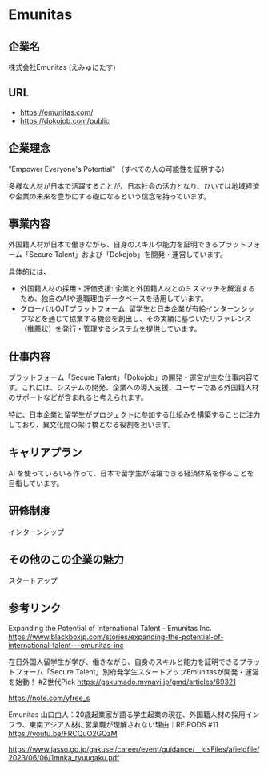 # Emunitas

## 企業名

株式会社Emunitas (えみゅにたす)

## URL

- https://emunitas.com/
- https://dokojob.com/public

## 企業理念

"Empower Everyone's Potential"
（すべての人の可能性を証明する）

多様な人材が日本で活躍することが、日本社会の活力となり、ひいては地域経済や企業の未来を豊かにする礎になるという信念を持っています。

## 事業内容

外国籍人材が日本で働きながら、自身のスキルや能力を証明できるプラットフォーム「Secure Talent」および「Dokojob」を開発・運営しています。

具体的には、

- 外国籍人材の採用・評価支援: 企業と外国籍人材とのミスマッチを解消するため、独自のAIや退職理由データベースを活用しています。
- グローバルOJTプラットフォーム: 留学生と日本企業が有給インターンシップなどを通じて協業する機会を創出し、その実績に基づいたリファレンス（推薦状）を発行・管理するシステムを提供しています。

## 仕事内容

プラットフォーム「Secure Talent」「Dokojob」の開発・運営が主な仕事内容です。これには、システムの開発、企業への導入支援、ユーザーである外国籍人材のサポートなどが含まれると考えられます。

特に、日本企業と留学生がプロジェクトに参加する仕組みを構築することに注力しており、異文化間の架け橋となる役割を担います。

## キャリアプラン

AI を使っていろいろ作って、日本で留学生が活躍できる経済体系を作ることを目指しています。

## 研修制度

インターンシップ

## その他のこの企業の魅力

スタートアップ

## 参考リンク

Expanding the Potential of International Talent - Emunitas Inc.
https://www.blackboxjp.com/stories/expanding-the-potential-of-international-talent---emunitas-inc

在日外国人留学生が学び、働きながら、自身のスキルと能力を証明できるプラットフォーム「Secure Talent」別府発学生スタートアップEmunitasが開発・運営を始動！ #Z世代Pick
https://gakumado.mynavi.jp/gmd/articles/69321

https://note.com/yfree_s

Emunitas 山口由人：20歳起業家が語る学生起業の現在、外国籍人材の採用インフラ、東南アジア人材に営業職が理解されない理由｜RE:PODS #11
https://youtu.be/FRCQuO2GQzM


https://www.jasso.go.jp/gakusei/career/event/guidance/__icsFiles/afieldfile/2023/06/06/1mnka_ryuugaku.pdf